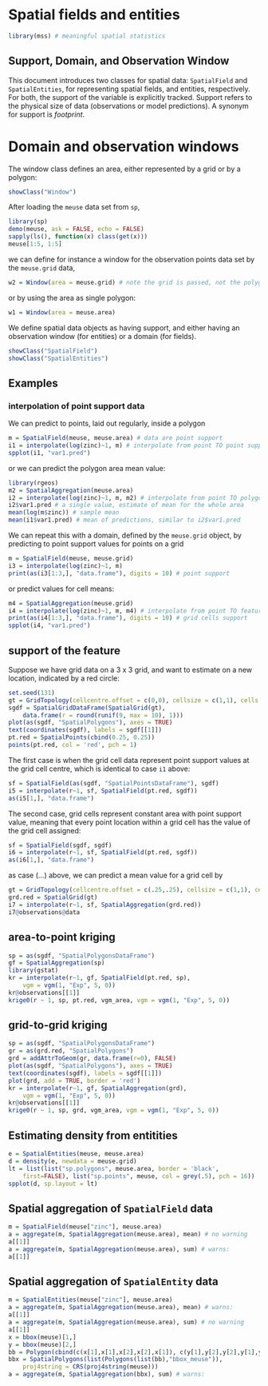 <!--
%\VignetteEngine{knitr::knitr}
%\VignetteIndexEntry{Spatial and spatio-temporal objects in Google charts}
-->

# Spatial fields and entities

```r
library(mss) # meaningful spatial statistics
```

## Support, Domain, and Observation Window
This document introduces two classes for spatial data: `SpatialField`
and `SpatialEntities`, for representing spatial fields, and entities,
respectively. For both, the support of the variable is explicitly tracked. 
Support refers to the physical size of data (observations or model
predictions). A synonym for support is _footprint_.

# Domain and observation windows
The window class defines an area, either represented by a grid or by a polygon:
```r
showClass("Window")
```

After loading the `meuse` data set from `sp`,
```r
library(sp)
demo(meuse, ask = FALSE, echo = FALSE)
sapply(ls(), function(x) class(get(x)))
meuse[1:5, 1:5]
```
we can define for instance a window for the observation points data 
set by the `meuse.grid` data,
```r
w2 = Window(area = meuse.grid) # note the grid is passed, not the polygons
```
or by using the area as single polygon:
```r
w1 = Window(area = meuse.area)
```

We define spatial data objects as having support, and either having
an observation window (for entities) or a domain (for fields).
```r
showClass("SpatialField")
showClass("SpatialEntities")
```

## Examples

### interpolation of point support data
We can predict to points, laid out regularly, inside a polygon
```r
m = SpatialField(meuse, meuse.area) # data are point support
i1 = interpolate(log(zinc)~1, m) # interpolate from point TO point support
spplot(i1, "var1.pred")
```

or we can predict the polygon area mean value:
```r
library(rgeos)
m2 = SpatialAggregation(meuse.area)
i2 = interpolate(log(zinc)~1, m, m2) # interpolate from point TO polygon support
i2$var1.pred # a single value, estimate of mean for the whole area
mean(log(m$zinc)) # sample mean
mean(i1$var1.pred) # mean of predictions, similar to i2$var1.pred
```
We can repeat this with a domain, defined by the `meuse.grid` object, by
predicting to point support values for points on a grid
```r
m = SpatialField(meuse, meuse.grid)
i3 = interpolate(log(zinc)~1, m)
print(as(i3[1:3,], "data.frame"), digits = 10) # point support
```
or predict values for cell means:
```r
m4 = SpatialAggregation(meuse.grid)
i4 = interpolate(log(zinc)~1, m, m4) # interpolate from point TO feature (cell) support
print(as(i4[1:3,], "data.frame"), digits = 10) # grid cells support
spplot(i4, "var1.pred")
```

## support of the feature
Suppose we have grid data on a 3 x 3 grid, and
want to estimate on a new location, indicated by a red
circle:
```r
set.seed(131)
gt = GridTopology(cellcentre.offset = c(0,0), cellsize = c(1,1), cells.dim = c(3,3))
sgdf = SpatialGridDataFrame(SpatialGrid(gt), 
	data.frame(r = round(runif(9, max = 10), 1)))
plot(as(sgdf, "SpatialPolygons"), axes = TRUE)
text(coordinates(sgdf), labels = sgdf[[1]])
pt.red = SpatialPoints(cbind(0.25, 0.25))
points(pt.red, col = 'red', pch = 1)
```

The first case is when the grid cell data represent
point support values at the grid cell centre, which
is identical to case `i1` above:
```r
sf = SpatialField(as(sgdf, "SpatialPointsDataFrame"), sgdf)
i5 = interpolate(r~1, sf, SpatialField(pt.red, sgdf))
as(i5[1,], "data.frame")
```
The second case, grid cells represent constant area with
point support value, meaning that every point location within
a grid cell has the value of the grid cell assigned:
```r
sf = SpatialField(sgdf, sgdf)
i6 = interpolate(r~1, sf, SpatialField(pt.red, sgdf))
as(i6[1,], "data.frame")
```
as case (...) above, we can predict a mean value for a grid cell by
```r
gt = GridTopology(cellcentre.offset = c(.25,.25), cellsize = c(1,1), cells.dim = c(1,1))
grd.red = SpatialGrid(gt)
i7 = interpolate(r~1, sf, SpatialAggregation(grd.red))
i7@observations@data
```


## area-to-point kriging
```r
sp = as(sgdf, "SpatialPolygonsDataFrame")
gf = SpatialAggregation(sp)
library(gstat)
kr = interpolate(r~1, gf, SpatialField(pt.red, sp), 
	vgm = vgm(1, "Exp", 5, 0))
kr@observations[[1]]
krige0(r ~ 1, sp, pt.red, vgm_area, vgm = vgm(1, "Exp", 5, 0))
```

## grid-to-grid kriging
```r
sp = as(sgdf, "SpatialPolygonsDataFrame")
gr = as(grd.red, "SpatialPolygons")
grd = addAttrToGeom(gr, data.frame(r=0), FALSE)
plot(as(sgdf, "SpatialPolygons"), axes = TRUE)
text(coordinates(sgdf), labels = sgdf[[1]])
plot(grd, add = TRUE, border = 'red')
kr = interpolate(r~1, gf, SpatialAggregation(grd), 
	vgm = vgm(1, "Exp", 5, 0))
kr@observations[[1]]
krige0(r ~ 1, sp, grd, vgm_area, vgm = vgm(1, "Exp", 5, 0))
```

## Estimating density from entitities
```r
e = SpatialEntities(meuse, meuse.area)
d = density(e, newdata = meuse.grid)
lt = list(list("sp.polygons", meuse.area, border = 'black',
	first=FALSE), list("sp.points", meuse, col = grey(.5), pch = 16))
spplot(d, sp.layout = lt)
```

## Spatial aggregation of `SpatialField` data
```r
m = SpatialField(meuse["zinc"], meuse.area)
a = aggregate(m, SpatialAggregation(meuse.area), mean) # no warning
a[[1]]
a = aggregate(m, SpatialAggregation(meuse.area), sum) # warns:
a[[1]]
```

## Spatial aggregation of `SpatialEntity` data
```r
m = SpatialEntities(meuse["zinc"], meuse.area)
a = aggregate(m, SpatialAggregation(meuse.area), mean) # warns:
a[[1]]
a = aggregate(m, SpatialAggregation(meuse.area), sum) # no warning
a[[1]]
x = bbox(meuse)[1,]
y = bbox(meuse)[2,]
bb = Polygon(cbind(c(x[1],x[1],x[2],x[2],x[1]), c(y[1],y[2],y[2],y[1],y[1])))
bbx = SpatialPolygons(list(Polygons(list(bb),"bbox_meuse")),
	proj4string = CRS(proj4string(meuse)))
a = aggregate(m, SpatialAggregation(bbx), sum) # warns:
```



